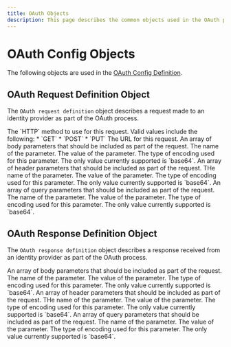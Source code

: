 ```yaml
---
title: OAuth Objects
description: This page describes the common objects used in the OAuth process.
---
```


# OAuth Config Objects
The following objects are used in the [OAuth Config Definition](./oauth-config.mdx).

## OAuth Request Definition Object

The `OAuth request definition` object describes a request made to an identity provider as part of the OAuth process.

<Reference>
 <Field name="method" type="string" required={true}>
     <Description>
       The `HTTP` method to use for this request. Valid values include the following:
       * `GET`
       * `POST`
       * `PUT`
     </Description>
   </Field>

   <Field name="url" type="string" required={true}>
      <Description>
        The URL for this request.
      </Description>
    </Field>

  <Field name="bodyParameters" type="object[]" required={false}>
      <Description>
      An array of body parameters that should be included as part of the request.
    </Description>
  </Field>

  <Field name="bodyParameters[].name" type="string" required={true}>
    <Description>
      The name of the parameter.
    </Description>
  </Field>

  <Field name="bodyParameters[].value" type="string" required={true}>
    <Description>
      The value of the parameter.
    </Description>
  </Field>

  <Field name="bodyParameters[].encoding" type="string" required={true}>
    <Description>
      The type of encoding used for this parameter. The only value currently supported is `base64`.
    </Description>
  </Field>

  <Field name="headerParameters"  type="object[]" required={false}>
    <Description>
      An array of header parameters that should be included as part of the request.
    </Description>
  </Field>

  <Field name="headerParameters[].name" type="string" required={true}>
    <Description>
      THe name of the parameter.
    </Description>
  </Field>

  <Field name="headerParameters[].value" type="string" required={true}>
    <Description>
      The value of the parameter.
    </Description>
  </Field>

  <Field name="headerParameters[].encoding" type="string" required={true}>
    <Description>
      The type of encoding used for this parameter. The only value currently supported is `base64`.
    </Description>
  </Field>

  <Field name="queryParameters"  type="object[]" required={false}>
    <Description>
      An array of query parameters that should be included as part of the request.
    </Description>
  </Field>

  <Field name="queryParameters[].name" type="string" required={true}>
    <Description>
      The name of the parameter.
    </Description>
  </Field>

  <Field name="queryParameters[].value" type="string" required={true}>
    <Description>
      The value of the parameter.
    </Description>
  </Field>

  <Field name="queryParameters[].encoding" type="string" required={true}>
    <Description>
      The type of encoding used for this parameter. The only value currently supported is `base64`.
    </Description>
  </Field>

</Reference>

## OAuth Response Definition Object

The `OAuth response definition` object describes a response received from an identity provider as part of the OAuth process.

<Reference>
  <Field name="bodyParameters" type="object[]" required={false}>
      <Description>
      An array of body parameters that should be included as part of the request.
    </Description>
  </Field>

  <Field name="bodyParameters[].name" type="string" required={true}>
    <Description>
      The name of the parameter.
    </Description>
  </Field>

  <Field name="bodyParameters[].value" type="string" required={true}>
    <Description>
      The value of the parameter.
    </Description>
  </Field>

  <Field name="bodyParameters[].encoding" type="string" required={true}>
    <Description>
      The type of encoding used for this parameter. The only value currently supported is `base64`.
    </Description>
  </Field>

  <Field name="headerParameters"  type="object[]" required={false}>
    <Description>
      An array of header parameters that should be included as part of the request.
    </Description>
  </Field>

  <Field name="headerParameters[].name" type="string" required={true}>
    <Description>
      THe name of the parameter.
    </Description>
  </Field>

  <Field name="headerParameters[].value" type="string" required={true}>
    <Description>
      The value of the parameter.
    </Description>
  </Field>

  <Field name="headerParameters[].encoding" type="string" required={true}>
    <Description>
      The type of encoding used for this parameter. The only value currently supported is `base64`.
    </Description>
  </Field>

  <Field name="queryParameters"  type="object[]" required={false}>
    <Description>
      An array of query parameters that should be included as part of the request.
    </Description>
  </Field>

  <Field name="queryParameters[].name" type="string" required={true}>
    <Description>
      The name of the parameter.
    </Description>
  </Field>

  <Field name="queryParameters[].value" type="string" required={true}>
    <Description>
      The value of the parameter.
    </Description>
  </Field>

  <Field name="queryParameters[].encoding" type="string" required={true}>
    <Description>
      The type of encoding used for this parameter. The only value currently supported is `base64`.
    </Description>
  </Field>

</Reference>
